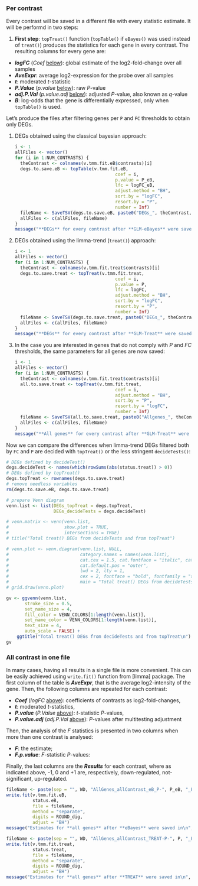 
### Per contrast {#global-estimates}

Every contrast will be saved in a different file with every statistic estimate. It will be performd in two steps:

1. **First step**: `topTreat()` function (`topTable()` if `eBayes()` was used instead of `treat()`) produces the statistics for each gene in every contrast. The resulting columns for every gene are:
* ***logFC*** (_Coef_ [below](#per-contrast)): global estimate of the log2-fold-change over all samples
* ***AveExpr***: average log2-expression for the probe over all samples
* ***t***: moderated _t_-statistic
* ***P.Value*** (_p.value_ [below](#per-contrast)): raw _P_-value
* ***adj.P.Val*** (_p.value.adj_ [below](#per-contrast)): adjusted _P_-value, also known as _q_-value
* ***B***: log-odds that the gene is differentially expressed, only when `topTable()` is used.

Let's produce the files after filtering genes per `P` and `FC` thresholds to obtain only DEGs. 

1. DEGs obtained using the classical bayesian approach:

    ```r
    i <- 1
    allFiles <- vector()
    for (i in 1:NUM_CONTRASTS) {
      theContrast <- colnames(v.tmm.fit.eB$contrasts)[i]
      degs.to.save.eB <- topTable(v.tmm.fit.eB, 
                                          coef = i, 
                                          p.value = P_eB, 
                                          lfc = logFC_eB, 
                                          adjust.method = "BH",
                                          sort.by = "logFC",
                                          resort.by = "P",
                                          number = Inf)
      fileName <- SaveTSV(degs.to.save.eB, paste0("DEGs_", theContrast, "_eB_P-", P_eB, "_FC-", FC, "_"))
      allFiles <- c(allFiles, fileName)
    }
    message("**DEGs** for every contrast after **GLM-eBayes** were saved in files \n", toString(allFiles))
    ```


2. DEGs obtained using the limma-trend (`treat()`) approach:

    ```r
    i <- 1
    allFiles <- vector()
    for (i in 1:NUM_CONTRASTS) {
      theContrast <- colnames(v.tmm.fit.treat$contrasts)[i]
      degs.to.save.treat <- topTreat(v.tmm.fit.treat, 
                                          coef = i, 
                                          p.value = P, 
                                          lfc = logFC, 
                                          adjust.method = "BH",
                                          sort.by = "logFC",
                                          resort.by = "P",
                                          number = Inf)
      fileName <- SaveTSV(degs.to.save.treat, paste0("DEGs_", theContrast, "_TREAT_P-", P, "_FC-", FC, "_"))
      allFiles <- c(allFiles, fileName)
    }
    message("**DEGs** for every contrast after **GLM-Treat** were saved in files \n", toString(allFiles))
    ```

3. In the case you are interested in genes that do not comply with _P_ and _FC_ thresholds, the same parameters for all genes are now saved:

    ```r
    i <- 1
    allFiles <- vector()
    for (i in 1:NUM_CONTRASTS) {
      theContrast <- colnames(v.tmm.fit.treat$contrasts)[i]
      all.to.save.treat <- topTreat(v.tmm.fit.treat, 
                                          coef = i, 
                                          adjust.method = "BH",
                                          sort.by = "P",
                                          resort.by = "logFC",
                                          number = Inf)
      fileName <- SaveTSV(all.to.save.treat, paste0("Allgenes_", theContrast, "_TREAT_"))
      allFiles <- c(allFiles, fileName)
    }
    message("**All genes** for every contrast after **GLM-Treat** were saved in files \n", toString(allFiles))
    ```


Now we can compare the differences when limma-trend DEGs filtered both by `FC` and `P` are decided with `topTreat()` or the less stringent `decideTests()`:

```r
# DEGs defined by decideTest()
degs.decideTest <- names(which(rowSums(abs(status.treat)) > 0))
# DEGs defined by topTreat()
degs.topTreat <- rownames(degs.to.save.treat)
# remove needless variables
rm(degs.to.save.eB, degs.to.save.treat)

# prepare Venn diagram
venn.list <- list(DEGs_topTreat = degs.topTreat, 
                  DEGs_decideTests = degs.decideTest)

# venn.matrix <- venn(venn.list,
#                     show.plot = TRUE,
#                     intersections = TRUE)
# title("Total treat() DEGs from decideTests and from topTreat")

# venn.plot <- venn.diagram(venn.list, NULL,
#                           category.names = names(venn.list),
#                           cat.cex = 1.5, cat.fontface = "italic", cat.fontfamily = "sans", # Names
#                           cat.default.pos = "outer",
#                           lwd = 2, lty = 1,                                                # Circles
#                           cex = 2, fontface = "bold", fontfamily = "sans",                 # Numbers
#                           main = "Total treat() DEGs from decideTests and from topTreat")
# grid.draw(venn.plot)

gv <- ggvenn(venn.list,
       stroke_size = 0.5,
       set_name_size = 4,
       fill_color = VENN_COLORS[1:length(venn.list)],
       set_name_color = VENN_COLORS[1:length(venn.list)],
       text_size = 4,
       auto_scale = FALSE) +
    ggtitle("Total treat() DEGs from decideTests and from topTreat\n") 
gv
```


### All contrast in one file {#per-contrast}

In many cases, having all results in a single file is more convenient. This can be easily achieved using `write.fit()` function from [limma] package. The first column of the table is ***AveExpr***, that is the average log2-intensity of the gene. Then, the following columns are repeated for each contrast:

* ***Coef*** (_logFC_ [above](#global-estimates)):  coefficients of contrasts as log2-fold-changes, 
* ***t***: moderated _t_-statistics, 
* ***P.value*** (_P.Value_ [above](#global-estimates)): _t_-statistic _P_-values, 
* ***P.value.adj*** (_adj.P.Val_ [above](#global-estimates)): _P_-values after multitesting adjustment

Then, the analysis of the _F_ statistics is presented in two columns when more than one contrast is analysed:

* ***F***: the estimate;
* ***F.p.value***: _F_-statistic _P_-values:

Finally, the last columns are the ***Results*** for each contrast, where as indicated above, -1, 0 and +1 are, respectively, down-regulated, not-significant, up-regulated.

```r
fileName <- paste(sep = "", WD, "AllGenes_allContrast_eB_P-", P_eB, "_FC-", FC, "_", HOY, ".tsv")
write.fit(v.tmm.fit.eB, 
          status.eB, 
          file = fileName, 
          method = "separate",
          digits = ROUND_dig, 
          adjust = "BH")
message("Estimates for **all genes** after **eBayes** were saved in\n", fileName)

fileName <- paste(sep = "", WD, "AllGenes_allContrast_TREAT-P-", P, "_FC-", FC, "_", HOY, ".tsv")
write.fit(v.tmm.fit.treat, 
          status.treat, 
          file = fileName, 
          method = "separate",
          digits = ROUND_dig, 
          adjust = "BH")
message("Estimates for **all genes** after **TREAT** were saved in\n", fileName)
```
